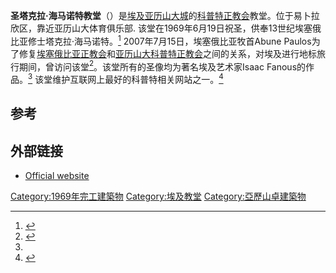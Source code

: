 {{Infobox church
| name             = 圣塔克拉·海马诺特教堂
| fullname         = Saint Takla Haymanot's Coptic Orthodox Church
| coordinates      = {{coord|31|12|38|N|29|55|35|E|display=inline,title}}
| location         = [[埃及|埃及]][[亚历山大城|亚历山大城]]易卜拉欣区
| country          = {{EGY}}
| denomination     = [[科普特正教会|科普特正教会]]
| dedication             =塔克拉·海马诺特
| consecrated date       = {{start date|1969|6|19|df=yes}}
| constructed_date = {{start date|1969|6|19|df=yes}}
| website          = [http://st-takla.org/ st-takla.org]
}}
'''圣塔克拉·海马诺特教堂'''（{{lang-en|St. Takla Haymanot's Church}}）是[[埃及|埃及]][[亚历山大城|亚历山大城]]的[[科普特正教会|科普特正教会]]教堂。位于易卜拉欣区，靠近亚历山大体育俱乐部. 该堂在1969年6月19日祝圣，供奉13世纪埃塞俄比亚修士塔克拉·海马诺特。<ref name="History">{{Cite web |url=http://st-takla.org/Church-history-1.html |title=History of Saint Takla Himanout's Church |publisher=Official website of St. Takla Haymanot's Church |accessdate=2011-02-10 |archive-date=2019-11-15 |archive-url=https://web.archive.org/web/20191115070019/https://st-takla.org/Church-history-1.html |dead-url=no }}</ref> 2007年7月15日，埃塞俄比亚牧首Abune Paulos为了修复[[埃塞俄比亚正教会|埃塞俄比亚正教会]]和[[亚历山大科普特正教会|亚历山大科普特正教会]]之间的关系，对埃及进行地标旅行期间，曾访问该堂<ref>{{Cite web |url=http://st-takla.org/Gallery/07-Pope-of-Ethiopia-Visit-to-St-TekleHimanot-Church/Abune-Paulos_Visit-15-07-2007_Coptic-Ethiopian-Relationship_01.html |title=H. H. Abune Paulos, Patriarch of Ethiopia: Visit to St. Teklehaimanot Church in Alexandria (July 15, 2007) |publisher=Official website of St. Takla Haymanot's Church |accessdate=2011-02-10 |archive-date=2011-01-19 |archive-url=https://web.archive.org/web/20110119041707/http://st-takla.org/Gallery/07-Pope-of-Ethiopia-Visit-to-St-TekleHimanot-Church/Abune-Paulos_Visit-15-07-2007_Coptic-Ethiopian-Relationship_01.html |dead-url=no }}</ref>。该堂所有的圣像均为著名埃及艺术家Isaac Fanous的作品。<ref name="History"/> 该堂维护互联网上最好的科普特相关网站之一。<ref>{{Cite web |url=http://st-takla.org/News/Best-Coptic-Sites-in-Egypt.html |title=Best Coptic Sites for 2004 |publisher=Official website of St. Takla Haymanot's Church |accessdate=2011-02-10 |archive-date=2019-12-07 |archive-url=https://web.archive.org/web/20191207032542/https://st-takla.org/News/Best-Coptic-Sites-in-Egypt.html |dead-url=no }}</ref>

==参考==
{{Reflist}}

==外部链接==
*[http://st-takla.org/ Official website] {{Wayback|url=http://st-takla.org/ |date=20180224065927 }}

[[Category:1969年完工建築物|Category:1969年完工建築物]]
[[Category:埃及教堂|Category:埃及教堂]]
[[Category:亞歷山卓建築物|Category:亞歷山卓建築物]]
{{Egypt-stub}}